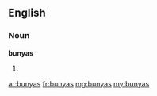 ==English==

===Noun===
'''bunyas'''

# {{plural of|bunya}}

[[ar:bunyas]]
[[fr:bunyas]]
[[mg:bunyas]]
[[my:bunyas]]